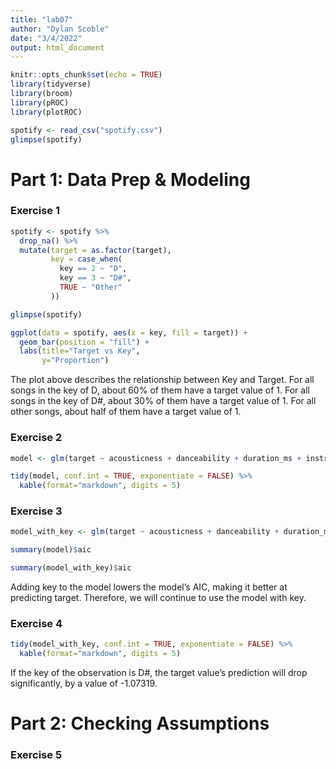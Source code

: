 ```yaml
---
title: "lab07"
author: "Dylan Scoble"
date: "3/4/2022"
output: html_document
---
```


```r
knitr::opts_chunk$set(echo = TRUE)
library(tidyverse)
library(broom)
library(pROC)
library(plotROC)
```


```r
spotify <- read_csv("spotify.csv")
glimpse(spotify)
```

# Part 1: Data Prep & Modeling


### Exercise 1
```r
spotify <- spotify %>% 
  drop_na() %>% 
  mutate(target = as.factor(target),
         key = case_when(
           key == 2 ~ "D",
           key == 3 ~ "D#",
           TRUE ~ "Other"
         ))

glimpse(spotify)
```

```r
ggplot(data = spotify, aes(x = key, fill = target)) +
  geom_bar(position = "fill") +
  labs(title="Target vs Key",
       y="Proportion")
```
The plot above describes the relationship between Key and Target. For all songs in the key of D, about 60% of them have a target value of 1. For all songs in the key of D#, about 30% of them have a target value of 1. For all other songs, about half of them have a target value of 1.

### Exercise 2

```r
model <- glm(target ~ acousticness + danceability + duration_ms + instrumentalness + loudness + speechiness + valence, data = spotify, family = binomial)

tidy(model, conf.int = TRUE, exponentiate = FALSE) %>%
  kable(format="markdown", digits = 5)
```

### Exercise 3

```r
model_with_key <- glm(target ~ acousticness + danceability + duration_ms + instrumentalness + loudness + speechiness + valence + key, data = spotify, family = binomial)

summary(model)$aic

summary(model_with_key)$aic

```

Adding key to the model lowers the model's AIC, making it better at predicting target. Therefore, we will continue to use the model with key.

### Exercise 4

```r
tidy(model_with_key, conf.int = TRUE, exponentiate = FALSE) %>%
  kable(format="markdown", digits = 5)

```

If the key of the observation is D#, the target value's prediction will drop significantly, by a value of -1.07319.

# Part 2: Checking Assumptions

### Exercise 5

